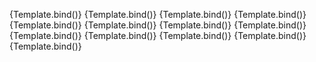 
<Meta
	title="Components/InputText/Type"
	component={VvInputText}
	args={defaultArgs}
	argTypes={argTypes}
/>

<Canvas>
	<Story
		name="Text"
		args={{
			type: 'text'
		}}
		argTypes={{
			type: {
				control: {
					disable: true
				}
			}
		}}
		play={defaultTest}>
		{Template.bind()}
	</Story>
</Canvas>

<Canvas>
	<Story
		name="Password"
		args={{
			type: 'password'
		}}
		argTypes={{
			type: {
				control: {
					disable: true
				}
			}
		}}
		play={defaultTest}>
		{Template.bind()}
	</Story>
</Canvas>

<Canvas>
	<Story
		name="Date"
		args={{
			type: 'date'
		}}
		argTypes={{
			type: {
				control: {
					disable: true
				}
			}
		}}
		play={defaultTest}>
		{Template.bind()}
	</Story>
</Canvas>

<Canvas>
	<Story
		name="DateTime"
		args={{
			type: 'datetime-local'
		}}
		argTypes={{
			type: {
				control: {
					disable: true
				}
			}
		}}
		play={defaultTest}>
		{Template.bind()}
	</Story>
</Canvas>

<Canvas>
	<Story
		name="Time"
		args={{
			type: 'time'
		}}
		argTypes={{
			type: {
				control: {
					disable: true
				}
			}
		}}
		play={defaultTest}>
		{Template.bind()}
	</Story>
</Canvas>

<Canvas>
	<Story
		name="Month"
		args={{
			type: 'month'
		}}
		argTypes={{
			type: {
				control: {
					disable: true
				}
			}
		}}
		play={defaultTest}>
		{Template.bind()}
	</Story>
</Canvas>

<Canvas>
	<Story
		name="Week"
		args={{
			type: 'week'
		}}
		argTypes={{
			type: {
				control: {
					disable: true
				}
			}
		}}
		play={defaultTest}>
		{Template.bind()}
	</Story>
</Canvas>

<Canvas>
	<Story
		name="Number"
		args={{
			type: 'number'
		}}
		argTypes={{
			type: {
				control: {
					disable: true
				}
			}
		}}
		play={defaultTest}>
		{Template.bind()}
	</Story>
</Canvas>

<Canvas>
	<Story
		name="Email"
		args={{
			type: 'email'
		}}
		argTypes={{
			type: {
				control: {
					disable: true
				}
			}
		}}
		play={defaultTest}>
		{Template.bind()}
	</Story>
</Canvas>

<Canvas>
	<Story
		name="Tel"
		args={{
			type: 'tel'
		}}
		argTypes={{
			type: {
				control: {
					disable: true
				}
			}
		}}
		play={defaultTest}>
		{Template.bind()}
	</Story>
</Canvas>

<Canvas>
	<Story
		name="Url"
		args={{
			type: 'url'
		}}
		argTypes={{
			type: {
				control: {
					disable: true
				}
			}
		}}
		play={defaultTest}>
		{Template.bind()}
	</Story>
</Canvas>

<Canvas>
	<Story
		name="Color"
		args={{
			type: 'color'
		}}
		argTypes={{
			type: {
				control: {
					disable: true
				}
			}
		}}
		play={defaultTest}>
		{Template.bind()}
	</Story>
</Canvas>

<Canvas>
	<Story
		name="Search"
		args={{
			type: 'search'
		}}
		argTypes={{
			type: {
				control: {
					disable: true
				}
			}
		}}
		play={defaultTest}>
		{Template.bind()}
	</Story>
</Canvas>
